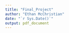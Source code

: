```yaml
---
title: "Final_Project"
author: "Ethan McChristian"
date: "`r Sys.Date()`"
output: pdf_document
---
```


